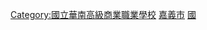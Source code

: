 [[Category:國立華南高級商業職業學校|Category:國立華南高級商業職業學校]]
[[Category:中華民國公立技術型高級中等學校校友|嘉義市]]
[[Category:嘉義市中學校友|國]]